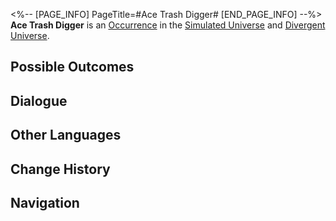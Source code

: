 <%-- [PAGE_INFO]
PageTitle=#Ace Trash Digger#
[END_PAGE_INFO] --%>
{{Stub}}
{{Simulated Universe Event Infobox
|id            = 14501
|title         = 
|image         = Occurrence Default.png
|domains_su    = Unknown
|domains_ext   = 
|domains_swarm = Unknown
|domains_gng   = Unknown
|domains_du    = Unknown
|requirements  = 
|prev          = 
|next          = 
|characters    = 
|factions      = 
|order         = 
|order_du      = 
}}
'''Ace Trash Digger''' is an [[Divergent Universe/Occurrence|Occurrence]] in the [[Simulated Universe]] and [[Divergent Universe]].

==Possible Outcomes==
{{Possible Outcomes
|choice_1 = Quickly, take it while he's not paying attention!
|result_1 = Discard 1 random Curio and obtain 3 random Curios.
|path_1   = The Hunt
|modes_1  = swarm

|choice_2 = You recall the past lives of these discarded objects.
|result_2 = Discard 1 random Curio and obtain 2 Curios.
|path_2   = Remembrance
|modes_2  = swarm

|choice_3 = Even trash has its unique "value"...
|result_3 = Obtain 3 damaged Curio(s).
|path_3   = Erudition
|modes_3  = gng

|choice_4 = Even trash has its unique "value"...
|result_4 = Obtain 3 damaged Curio(s).
|modes_4  = du

|choice_5 = Toss your trash in!
|result_5 = Discard 1 Curio(s) and obtain 3 random Curio(s).
|modes_5  = du

|choice_6 = Toss your trash in!
|result_6 = Discard 1 Curio and obtain 2 random Curios.
|modes_6  = su,swarm,gng

|choice_7 = Leave.
|result_7 = You are not interested the trashcans.

}}
<!--
==Gameplay Notes==
* 
-->
==Dialogue==
{{Dialogue Start}}
:{{tx}}
{{Dialogue End}}

==Other Languages==
{{Other Languages
|en   = Ace Trash Digger
|zhs  = 掏垃圾桶大师
|zht  = 掏垃圾桶大師
|ja   = ゴミ{{Rubi|箱|ばこ}}あさりの{{Rubi|達人|たつじん}}
|ko   = 쓰레기통 털기 마스터
|es   = Gran rebuscador de la basura
|fr   = L'as du fouillage de poubelles
|ru   = Первоклассный мусорщик
|th   = ปรมาจารย์การคุ้ยถังขยะ
|vi   = Trùm Lục Thùng Rác
|de   = Meisterhafter Müllsammler
|id   = Ahli Penggali Sampah
|pt   = Catador de Lixo Primoroso
}}

==Change History==
{{Change History|null}}

==Navigation==
{{Occurrence Navbox}}